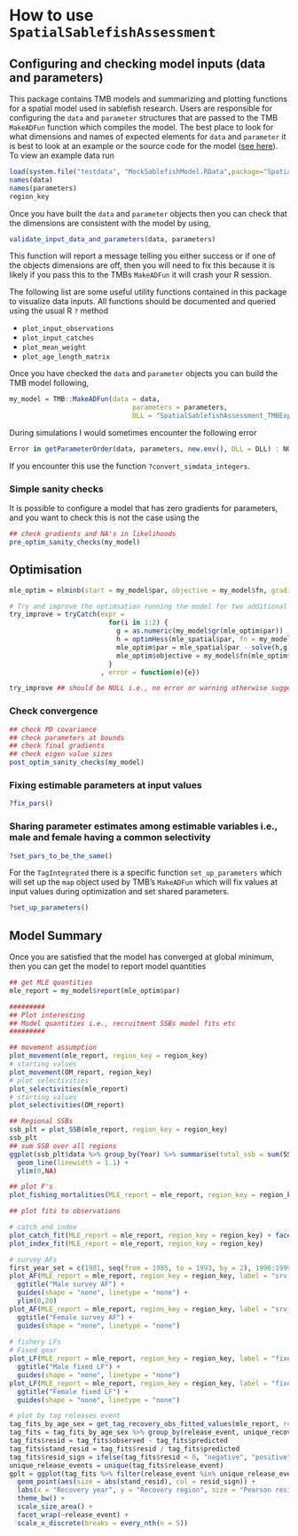 # How to use `SpatialSablefishAssessment` {-}


## Configuring and checking model inputs (data and parameters) {-}
This package contains TMB models and summarizing and plotting functions for a spatial model used in sablefish research. Users are responsible for configuring the `data` and `parameter` structures that are passed to the TMB `MakeADFun` function which compiles the model. The best place to look for what dimensions and names of expected elements for `data` and `parameter` it is best to look at an example or the source code for the model ([see here](https://github.com/Craig44/SpatialSablefishAssessment/blob/master/src/TMB/TagIntegrated.hpp)). To view an example data run


```r
load(system.file("testdata", "MockSablefishModel.RData",package="SpatialSablefishAssessment"))
names(data)
names(parameters)
region_key
```


Once you have built the `data` and `parameter` objects then you can check that the dimensions are consistent with the model by using,

```r
validate_input_data_and_parameters(data, parameters)
```

This function will report a message telling you either success or if one of the objects dimensions are off, then you will need to fix this because it is likely if you pass this to the TMBs `MakeADFun` it will crash your R session.


The following list are some useful utility functions contained in this package to visualize data inputs. All functions should be documented and queried using the usual R `?` method

- `plot_input_observations`
- `plot_input_catches`
- `plot_mean_weight`
- `plot_age_length_matrix`


Once you have checked the `data` and `parameter` objects you can build the TMB model following,

```r
my_model = TMB::MakeADFun(data = data,
                               parameters = parameters,
                               DLL = "SpatialSablefishAssessment_TMBExports", silent  = T)
```

During simulations I would sometimes encounter the following error

```r
Error in getParameterOrder(data, parameters, new.env(), DLL = DLL) : NOT A VECTOR!`.
```

If you encounter this use the function `?convert_simdata_integers`.

### Simple sanity checks {-}
It is possible to configure a model that has zero gradients for parameters, and you want to check this is not the case using the 
```r
## check gradients and NA's in likelihoods
pre_optim_sanity_checks(my_model)  
```

## Optimisation {-}

```r
mle_optim = nlminb(start = my_model$par, objective = my_model$fn, gradient  = my_model$gr, control = list(iter.max = 10000, eval.max = 10000))

# Try and improve the optimsation running the model for two additional Newton Raphson iterations
try_improve = tryCatch(expr =
                         for(i in 1:2) {
                           g = as.numeric(my_model$gr(mle_optim$par))
                           h = optimHess(mle_spatial$par, fn = my_model$fn, gr = my_model$gr)
                           mle_optim$par = mle_spatial$par - solve(h,g)
                           mle_optim$objective = my_model$fn(mle_optim$par)
                         }
                       , error = function(e){e})

try_improve ## should be NULL i.e., no error or warning otherwise suggests non-PD hessian matrix
```

### Check convergence {-}

```r
## check PD covariance
## check parameters at bounds
## check final gradients
## check eigen value sizes
post_optim_sanity_checks(my_model)  
```


### Fixing estimable parameters at input values {-}
```r
?fix_pars()
```

### Sharing parameter estimates among estimable variables i.e., male and female having a common selectivity {-}
```r
?set_pars_to_be_the_same()
```

For the `TagIntegrated` there is a specific function `set_up_parameters` which will set up the `map` object used by TMB's `MakeADFun` which will fix values at input values during optimization and set shared parameters.
```r
?set_up_parameters()
```

## Model Summary {-}
Once you are satisfied that the model has converged at global minimum, then you can get the model to report model quantities

```r
## get MLE quantities
mle_report = my_model$report(mle_optim$par)

#########
## Plot interesting
## Model quantities i.e., recruitment SSBs model fits etc
#########

## movement assumption
plot_movement(mle_report, region_key = region_key)
# starting values
plot_movement(OM_report, region_key)
# plot selectivities
plot_selectivities(mle_report)
# starting values
plot_selectivities(OM_report)

## Regional SSBs
ssb_plt = plot_SSB(mle_report, region_key = region_key)
ssb_plt
## sum SSB over all regions
ggplot(ssb_plt$data %>% group_by(Year) %>% summarise(total_ssb = sum(SSB)), aes(x = Year, y = total_ssb)) +
  geom_line(linewidth = 1.1) +
  ylim(0,NA)

## plot F's
plot_fishing_mortalities(MLE_report = mle_report, region_key = region_key)

## plot fits to observations

# catch and index
plot_catch_fit(MLE_report = mle_report, region_key = region_key) + facet_wrap(label~Region, ncol = n_regions) + ylab("Catch (mt)")
plot_index_fit(MLE_report = mle_report, region_key = region_key)

# survey AFs
first_year_set = c(1981, seq(from = 1985, to = 1993, by = 2), 1996:1999)
plot_AF(MLE_report = mle_report, region_key = region_key, label = "srv_dom_ll", subset_years = first_year_set, sex = "male") +
  ggtitle("Male survey AF") +
  guides(shape = "none", linetype = "none") +
  ylim(0,20)
plot_AF(MLE_report = mle_report, region_key = region_key, label = "srv_dom_ll", subset_years = first_year_set, sex = "female") +
  ggtitle("Female survey AF") +
  guides(shape = "none", linetype = "none")
  
# fishery LFs
# Fixed gear
plot_LF(MLE_report = mle_report, region_key = region_key, label = "fixed", subset_years = 1991:1999, sex = "male") +
  ggtitle("Male fixed LF") +
  guides(shape = "none", linetype = "none")
plot_LF(MLE_report = mle_report, region_key = region_key, label = "fixed", subset_years = 1991:1999, sex = "female") +
  ggtitle("Female fixed LF") +
  guides(shape = "none", linetype = "none")

# plot by tag releases event
tag_fits_by_age_sex = get_tag_recovery_obs_fitted_values(mle_report, region_key = region_key)
tag_fits = tag_fits_by_age_sex %>% group_by(release_event, unique_recovery_id) %>% summarise(observed = sum(observed), predicted = sum(predicted), recovery_year = unique(recovery_year), recovery_region = unique(recovery_region), release_region = unique(release_region), release_year = unique(release_year))
tag_fits$resid = tag_fits$observed - tag_fits$predicted
tag_fits$stand_resid = tag_fits$resid / tag_fits$predicted
tag_fits$resid_sign = ifelse(tag_fits$resid < 0, "negative", "positive")
unique_release_events = unique(tag_fits$release_event)
gplt = ggplot(tag_fits %>% filter(release_event %in% unique_release_events[1:16]), aes(x = recovery_year, y = recovery_region)) +
  geom_point(aes(size = abs(stand_resid), col = resid_sign)) +
  labs(x = "Recovery year", y = "Recovery region", size = "Pearson residuals") +
  theme_bw() +
  scale_size_area() +
  facet_wrap(~release_event) +
  scale_x_discrete(breaks = every_nth(n = 5))

```
